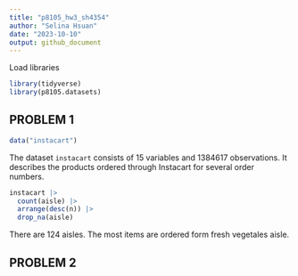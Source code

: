 ```yaml
---
title: "p8105_hw3_sh4354"
author: "Selina Hsuan"
date: "2023-10-10"
output: github_document
---
```


Load libraries

```r
library(tidyverse)
library(p8105.datasets)
```


## PROBLEM 1

```r
data("instacart")
```

The dataset `instacart` consists of 15 variables and 1384617 observations. It describes the products ordered through Instacart for several order numbers. 

```r
instacart |> 
  count(aisle) |> 
  arrange(desc(n)) |> 
  drop_na(aisle)
```

There are 124 aisles. The most items are ordered form fresh vegetales aisle. 

## PROBLEM 2



